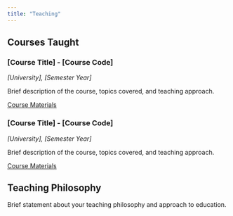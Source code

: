 ```yaml
---
title: "Teaching"
---
```


## Courses Taught

### [Course Title] - [Course Code]

*[University], [Semester Year]*

Brief description of the course, topics covered, and teaching approach.

[Course Materials](link-to-materials)

### [Course Title] - [Course Code]

*[University], [Semester Year]*

Brief description of the course, topics covered, and teaching approach.

[Course Materials](link-to-materials)

## Teaching Philosophy

Brief statement about your teaching philosophy and approach to education.
